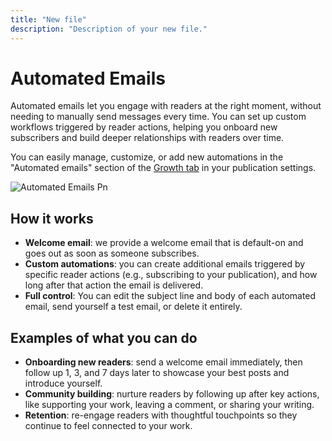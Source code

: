```yaml
---
title: "New file"
description: "Description of your new file."
---
```


# **Automated Emails**

Automated emails let you engage with readers at the right moment, without needing to manually send messages every time. You can set up custom workflows triggered by reader actions, helping you onboard new subscribers and build deeper relationships with readers over time.

You can easily manage, customize, or add new automations in the "Automated emails" section of the [Growth tab](https://paragraph.com/settings/publication/growth) in your publication settings.

![Automated Emails Pn](/images/automated-emails.png)

## **How it works**

- **Welcome email**: we provide a welcome email that is default-on and goes out as soon as someone subscribes.
- **Custom automations**: you can create additional emails triggered by specific reader actions (e.g., subscribing to your publication), and how long after that action the email is delivered.
- **Full control**: You can edit the subject line and body of each automated email, send yourself a test email, or delete it entirely.

## **Examples of what you can do**

- **Onboarding new readers**: send a welcome email immediately, then follow up 1, 3, and 7 days later to showcase your best posts and introduce yourself.
- **Community building**: nurture readers by following up after key actions, like supporting your work, leaving a comment, or sharing your writing.
- **Retention**: re-engage readers with thoughtful touchpoints so they continue to feel connected to your work.